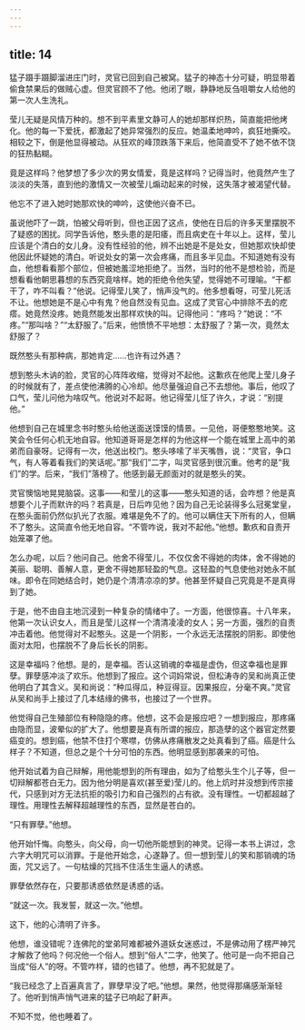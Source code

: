 ```yaml
---
---
---
```

title: 14
---



猛子蹑手蹑脚溜进庄门时，灵官已回到自己被窝。猛子的神态十分可疑，明显带着偷食禁果后的做贼心虚。但灵官顾不了他。他闭了眼，静静地反刍咀嚼女人给他的第一次人生洗礼。

莹儿无疑是风情万种的。想不到平素里文静可人的她却那样炽热，简直能把他烤化。他的每一下爱抚，都激起了她异常强烈的反应。她温柔地呻吟，疯狂地撕咬。相较之下，倒是他显得被动。从狂欢的峰顶跌落下来后，他简直受不了她不依不饶的狂热黏糊。

竟是这样吗？他梦想了多少次的男女情爱，竟是这样吗？记得当时，他竟然产生了淡淡的失落，直到他的激情又一次被莹儿煽动起来的时候，这失落才被渴望代替。

他忘不了进入她时她那欢快的呻吟，这使他兴奋不已。

虽说他吓了一跳，怕被父母听到，但也正因了这点，使他在日后的许多天里摆脱不了疑惑的困扰。同学告诉他，憨头患的是阳痿，而且病史在十年以上。这样，莹儿应该是个清白的女儿身。没有性经验的他，辨不出她是不是处女，但她那欢快却使他因此怀疑她的清白。听说处女的第一次会疼痛，而且多半见血。不知道她有没有血，他想看看那个部位，但被她羞涩地拒绝了。当然，当时的他不是想检验，而是想看看他朝思暮想的东西究竟啥样。她的拒绝令他失望，觉得她不可理喻。“干都干了，咋不叫看？”他说。记得莹儿笑了，悄声没气的。他多想看呀，可莹儿死活不让。他想她是不是心中有鬼？他自然没有见血。这成了灵官心中排除不去的疙瘩。她竟然没疼。她竟然能发出那样欢快的叫。记得他问：“疼吗？”她说：“不疼。”“那叫啥？”“太舒服了。”后来，他愤愤不平地想：太舒服了？第一次，竟然太舒服了？

既然憨头有那种病，那她肯定……也许有过外遇？

想到憨头木讷的脸，灵官的心阵阵收缩，觉得对不起他。这歉疚在他爬上莹儿身子的时候就有了，差点使他沸腾的心冷却。他尽量强迫自己不去想他。事后，他叹了口气，莹儿问他为啥叹气。他说对不起哥。他记得莹儿怔了许久，才说：“别提他。”

他想到自己在城里念书时憨头给他送面送馍馍的情景。一见他，哥便憨憨地笑。这笑会令任何心机无地自容。他知道哥哥是怎样的为他这样一个能在城里上高中的弟弟而自豪呀。记得有一次，他送出校门。憨头哆嗦了半天嘴唇，说：“灵官，争口气，有人等着看我们的笑话呢。”那“我们”二字，叫灵官感到很沉重。他考的是“我们”的学。后来，“我们”落榜了。他感到最无颜面对的就是憨头的笑。

灵官懊恼地晃晃脑袋。这事——和莹儿的这事——憨头知道的话，会咋想？他是真想要个儿子而默许的吗？若真是，日后咋见他？因为自己无论装得多么冠冕堂皇，在憨头面前仍然似扒光了衣服。难堪是免不了的。他可以瞒住天下所有的人，但瞒不了憨头。这简直令他无地自容。“不管咋说，我对不起他。”他想。歉疚和自责开始笼罩了他。

怎么办呢，以后？他问自己。他舍不得莹儿，不仅仅舍不得她的肉体，舍不得她的美丽、聪明、善解人意，更舍不得她那轻盈的气息。这轻盈的气息使他对她永不腻味。即令在同她结合时，她仍是个清清凉凉的梦。他甚至怀疑自己究竟是不是真得到了她。

于是，他不由自主地沉浸到一种复杂的情绪中了。一方面，他很惊喜。十八年来，他第一次认识女人，而且是莹儿这样一个清清凌凌的女人；另一方面，强烈的自责冲击着他。他觉得对不起憨头。这是一个阴影，一个永远无法摆脱的阴影。即使他面对太阳，也摆脱不了身后长长的阴影。

这是幸福吗？他想。是的，是幸福。否认这销魂的幸福是虚伪，但这幸福也是罪孽。罪孽感冲淡了欢乐。他想到了报应。这个词妈常说，但松涛寺的吴和尚真正使他明白了其含义。吴和尚说：“种瓜得瓜，种豆得豆。因果报应，分毫不爽。”灵官从吴和尚手上接过了几本结缘的佛书，也接过了一个世界。

他觉得自己生殖部位有种隐隐的疼。他想，这不会是报应吧？一想到报应，那疼痛由隐而显，波晕似的扩大了。他想要是真有所谓的报应，那造孽的这个器官定然要癌变的。想到癌，他禁不住打个寒噤，仿佛从疼痛散发之处真看到了癌。癌是什么样子？不知道，但总之是个十分可怕的东西。他明显感到那袭来的可怕。

他开始试着为自己辩解，用他能想到的所有理由，如为了给憨头生个儿子等，但一切辩解都苍白无力。因为他分明是喜欢(甚至爱)莹儿的。他上炕时并没想到传宗接代，只感到对方无法抗拒的吸引力和自己强烈的占有欲。没有理性。一切都超越了理性。用理性去解释超越理性的东西，显然是苍白的。

“只有罪孽。”他想。

他开始忏悔。向憨头，向父母，向一切他所能想到的神灵。记得一本书上讲过，念六字大明咒可以消罪。于是他开始念，心遂静了。但一想到莹儿的笑和那销魂的场面，咒又远了。一句枯燥的咒挡不住活生生逼人的诱惑。

罪孽依然存在，只要那诱惑依然是诱惑的话。

“就这一次。我发誓，就这一次。”他想。

这下，他的心清明了许多。

他想，谁没错呢？连佛陀的堂弟阿难都被外道妖女迷惑过，不是佛动用了楞严神咒才解救了他吗？何况他一个俗人。想到“俗人”二字，他笑了。他可是一向不把自己当成“俗人”的呀。不管咋样，错的也错了。他想，再不犯就是了。

“我已经念了上百遍真言了，罪孽早没了吧。”他想。果然，他觉得那痛感渐渐轻了。他听到悄声悄气进来的猛子已响起了鼾声。

不知不觉，他也睡着了。